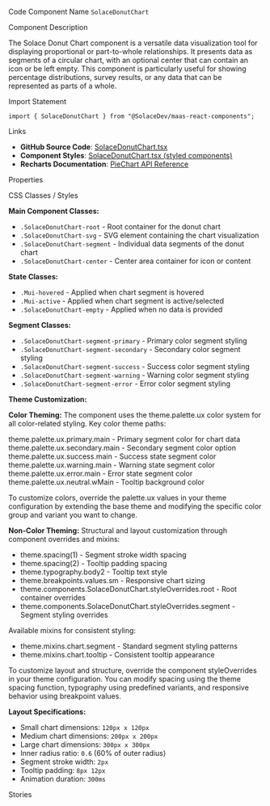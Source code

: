 
<Meta of={SolaceDonutChartStories} />

<Title>Donut Chart</Title>

<Description of={SolaceDonutChartStories} />

<Subtitle>Code Component Name</Subtitle>
`SolaceDonutChart`

<Subtitle>Component Description</Subtitle>

The Solace Donut Chart component is a versatile data visualization tool for displaying proportional or part-to-whole relationships. It presents data as segments of a circular chart, with an optional center that can contain an icon or be left empty. This component is particularly useful for showing percentage distributions, survey results, or any data that can be represented as parts of a whole.

<Subtitle>Import Statement</Subtitle>

```tsx
import { SolaceDonutChart } from "@SolaceDev/maas-react-components";
```

<Subtitle>Links</Subtitle>

- **GitHub Source Code**: [SolaceDonutChart.tsx](https://github.com/SolaceDev/maas-react-components/blob/main/src/components/SolaceDonutChart.tsx)
- **Component Styles**: <a href="https://github.com/SolaceDev/maas-react-components/blob/main/src/components/SolaceDonutChart.tsx#L50-L100" target="_blank">SolaceDonutChart.tsx (styled components)</a>
- **Recharts Documentation**: <a href="https://recharts.org/en-US/api/PieChart" target="_blank">PieChart API Reference</a>

<Subtitle>Properties</Subtitle>

<ArgTypes of={SolaceDonutChartStories} />

<Subtitle>CSS Classes / Styles</Subtitle>

**Main Component Classes:**

- `.SolaceDonutChart-root` - Root container for the donut chart
- `.SolaceDonutChart-svg` - SVG element containing the chart visualization
- `.SolaceDonutChart-segment` - Individual data segments of the donut chart
- `.SolaceDonutChart-center` - Center area container for icon or content

**State Classes:**

- `.Mui-hovered` - Applied when chart segment is hovered
- `.Mui-active` - Applied when chart segment is active/selected
- `.SolaceDonutChart-empty` - Applied when no data is provided

**Segment Classes:**

- `.SolaceDonutChart-segment-primary` - Primary color segment styling
- `.SolaceDonutChart-segment-secondary` - Secondary color segment styling
- `.SolaceDonutChart-segment-success` - Success color segment styling
- `.SolaceDonutChart-segment-warning` - Warning color segment styling
- `.SolaceDonutChart-segment-error` - Error color segment styling

**Theme Customization:**

**Color Theming:**
The component uses the theme.palette.ux color system for all color-related styling. Key color theme paths:

<div style={{ display: "flex", alignItems: "center", margin: "8px 0" }}>
	<div
		style={{
			width: "16px",
			height: "16px",
			backgroundColor: "#007DBA",
			border: "1px solid rgba(0,0,0,0.2)",
			borderRadius: "3px",
			marginRight: "8px"
		}}
	></div>
	<span>theme.palette.ux.primary.main - Primary segment color for chart data</span>
</div>
<div style={{ display: "flex", alignItems: "center", margin: "8px 0" }}>
	<div
		style={{
			width: "16px",
			height: "16px",
			backgroundColor: "#6B4FBB",
			border: "1px solid rgba(0,0,0,0.2)",
			borderRadius: "3px",
			marginRight: "8px"
		}}
	></div>
	<span>theme.palette.ux.secondary.main - Secondary segment color option</span>
</div>
<div style={{ display: "flex", alignItems: "center", margin: "8px 0" }}>
	<div
		style={{
			width: "16px",
			height: "16px",
			backgroundColor: "#00A651",
			border: "1px solid rgba(0,0,0,0.2)",
			borderRadius: "3px",
			marginRight: "8px"
		}}
	></div>
	<span>theme.palette.ux.success.main - Success state segment color</span>
</div>
<div style={{ display: "flex", alignItems: "center", margin: "8px 0" }}>
	<div
		style={{
			width: "16px",
			height: "16px",
			backgroundColor: "#FF6900",
			border: "1px solid rgba(0,0,0,0.2)",
			borderRadius: "3px",
			marginRight: "8px"
		}}
	></div>
	<span>theme.palette.ux.warning.main - Warning state segment color</span>
</div>
<div style={{ display: "flex", alignItems: "center", margin: "8px 0" }}>
	<div
		style={{
			width: "16px",
			height: "16px",
			backgroundColor: "#E73C7E",
			border: "1px solid rgba(0,0,0,0.2)",
			borderRadius: "3px",
			marginRight: "8px"
		}}
	></div>
	<span>theme.palette.ux.error.main - Error state segment color</span>
</div>
<div style={{ display: "flex", alignItems: "center", margin: "8px 0" }}>
	<div
		style={{
			width: "16px",
			height: "16px",
			backgroundColor: "#FFFFFF",
			border: "1px solid rgba(0,0,0,0.2)",
			borderRadius: "3px",
			marginRight: "8px"
		}}
	></div>
	<span>theme.palette.ux.neutral.wMain - Tooltip background color</span>
</div>

To customize colors, override the palette.ux values in your theme configuration by extending the base theme and modifying the specific color group and variant you want to change.

**Non-Color Theming:**
Structural and layout customization through component overrides and mixins:

- theme.spacing(1) - Segment stroke width spacing
- theme.spacing(2) - Tooltip padding spacing
- theme.typography.body2 - Tooltip text style
- theme.breakpoints.values.sm - Responsive chart sizing
- theme.components.SolaceDonutChart.styleOverrides.root - Root container overrides
- theme.components.SolaceDonutChart.styleOverrides.segment - Segment styling overrides

Available mixins for consistent styling:

- theme.mixins.chart.segment - Standard segment styling patterns
- theme.mixins.chart.tooltip - Consistent tooltip appearance

To customize layout and structure, override the component styleOverrides in your theme configuration. You can modify spacing using the theme spacing function, typography using predefined variants, and responsive behavior using breakpoint values.

**Layout Specifications:**

- Small chart dimensions: `120px x 120px`
- Medium chart dimensions: `200px x 200px`
- Large chart dimensions: `300px x 300px`
- Inner radius ratio: `0.6` (60% of outer radius)
- Segment stroke width: `2px`
- Tooltip padding: `8px 12px`
- Animation duration: `300ms`

<Subtitle>Stories</Subtitle>

<CustomStories />
